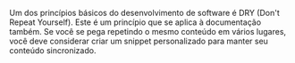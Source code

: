 Um dos princípios básicos do desenvolvimento de software é DRY (Don't Repeat Yourself). Este é um princípio que se aplica à documentação também. Se você se pega repetindo o mesmo conteúdo em vários lugares, você deve considerar criar um snippet personalizado para manter seu conteúdo sincronizado.